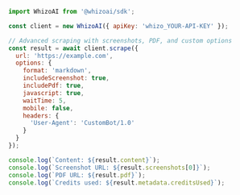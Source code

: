 ```javascript Node.js
import WhizoAI from '@whizoai/sdk';

const client = new WhizoAI({ apiKey: 'whizo_YOUR-API-KEY' });

// Advanced scraping with screenshots, PDF, and custom options
const result = await client.scrape({
  url: 'https://example.com',
  options: {
    format: 'markdown',
    includeScreenshot: true,
    includePdf: true,
    javascript: true,
    waitTime: 5,
    mobile: false,
    headers: {
      'User-Agent': 'CustomBot/1.0'
    }
  }
});

console.log(`Content: ${result.content}`);
console.log(`Screenshot URL: ${result.screenshots[0]}`);
console.log(`PDF URL: ${result.pdf}`);
console.log(`Credits used: ${result.metadata.creditsUsed}`);
```
